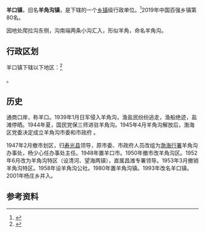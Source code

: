 {{中国乡级行政区|37/07/83/115/000|旧称=羊角沟镇}}

'''羊口镇'''，旧名'''羊角沟镇'''，是{{PRC admin/fullname|37/07/83/115/000|3}}下辖的一个[[乡镇|乡镇]]级行政单位。<ref>{{PRC admin/ref sgc|{{PRC admin/parent|37/07/83/115/000}}}}</ref>2019年中国百强乡镇第80名。

因地处爬拉沟东侧，沟南端两条小沟汇入，形似羊角，命名羊角沟。
== 行政区划 ==
羊口镇下辖以下地区：<ref>{{PRC admin/ref sgc|37/07/83/115/000}}</ref>

{{PRC admin/children|37/07/83/115/000}}。
==历史==
通商口岸，称羊口。1939年1月日军侵入羊角沟，渔盐民纷纷逃走，渔船绝迹，盐滩停晒。1944年夏，国民党保三师进驻羊角沟。1945年4月羊角沟解放后，渤海区党委决定成立羊角沟市委和市政府<!--，丁采文任市委书记，李伯衡任市长，市政府辖商业局、贸易公司、税务检查站，驻军有海防大队等。1945年8月，渤海区党委提出组织200只船执行海渡旅顺的任务。1945年8月，杨少心被区党委任命为羊角沟市委书记兼市长。市委建立组织科、宣传科及各救会等群众组织．市政府设民政科、公安科、商业局、税务检查站等。羊角沟市政府辖一镇五街，设镇公所，并逐步建立各种机构，如新华贸易公司、渤海盐店、公营盐场、海关、羊角沟渔盐店、北海银行羊角沟办事处、邮局等，另有军区后勤商店（海丰商行）、三军分区商店（东生代理店）、辽东军区办事处、鲁中军区办事处等外事机构．随着工作的开展，还成立盐会、船会、职工会、商会等．为保证治安工作，除公安局、海防大队外，还组建政卫队，并组织125名民兵负责安全工作-->。

1947年2月撤市划区，归[[寿光县|寿光县]]领导，原市委、市政府人员改组为[[渤海行署|渤海行署]]羊角沟办事处，杨少心任办事处主任。1948年置羊口市。1950年撤市改羊角沟区。1952年6月改为羊角沟特区（设清河、望海两镇），直属昌潍专署领导。1953年3月撤销羊角沟特区。1958年设羊角沟公社。1980年置羊角沟镇。1993年改名羊口镇。2001年杨庄乡并入。

== 参考资料 ==
{{reflist}}

{{PRC admin/navcat|37/07/83/115/000}}
